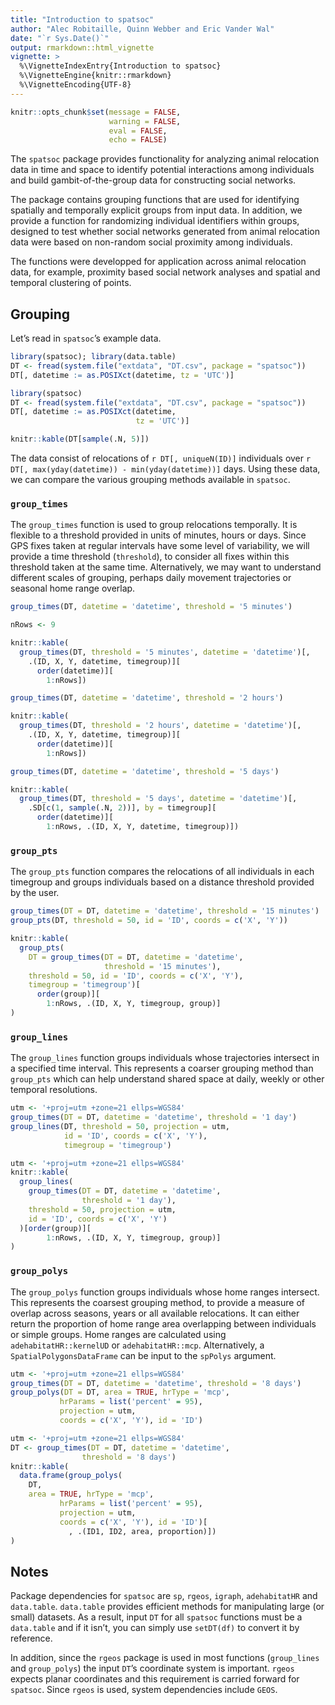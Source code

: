 ```yaml
---
title: "Introduction to spatsoc"
author: "Alec Robitaille, Quinn Webber and Eric Vander Wal"
date: "`r Sys.Date()`"
output: rmarkdown::html_vignette
vignette: >
  %\VignetteIndexEntry{Introduction to spatsoc}
  %\VignetteEngine{knitr::rmarkdown}
  %\VignetteEncoding{UTF-8}
---
```


```r
knitr::opts_chunk$set(message = FALSE, 
                      warning = FALSE,
                      eval = FALSE, 
                      echo = FALSE)
```


The `spatsoc` package provides functionality for analyzing animal relocation data in time and space to identify potential interactions among individuals and build gambit-of-the-group data for constructing social networks. 

The package contains grouping functions that are used for identifying spatially and temporally explicit groups from input data. <!--In addition, the package contains functions for determining the nearest neighbor and mean pairwise distance between individuals, optionally across time steps.--> In addition, we provide a function for randomizing individual identifiers within groups, designed to test whether social networks generated from animal relocation data were based on non-random social proximity among individuals.

The functions were developped for application across animal relocation data, for example, proximity based social network analyses and spatial and temporal clustering of points.

## Grouping
Let's read in `spatsoc`'s example data.

```r
library(spatsoc); library(data.table)
DT <- fread(system.file("extdata", "DT.csv", package = "spatsoc"))
DT[, datetime := as.POSIXct(datetime, tz = 'UTC')]
```

```r
library(spatsoc)
DT <- fread(system.file("extdata", "DT.csv", package = "spatsoc"))
DT[, datetime := as.POSIXct(datetime,
                            tz = 'UTC')]
```

```r
knitr::kable(DT[sample(.N, 5)])
```

<!-- note this input/example data is just for now.. -->
The data consist of relocations of `r DT[, uniqueN(ID)]` individuals over `r DT[, max(yday(datetime)) - min(yday(datetime))]` days. <!--Relocations were recorded using GPS collars with fixes obtained every two hours. -->Using these data, we can compare the various grouping methods available in `spatsoc`.

### `group_times`
The `group_times` function is used to group relocations temporally. It is flexible to a threshold provided in units of minutes, hours or days. Since GPS fixes taken at regular intervals have some level of variability, we will provide a time threshold (`threshold`), to consider all fixes within this threshold taken at the same time. Alternatively, we may want to understand different scales of grouping, perhaps daily movement trajectories or seasonal home range overlap. 

```r
group_times(DT, datetime = 'datetime', threshold = '5 minutes')
```

```r
nRows <- 9
```

```r
knitr::kable(
  group_times(DT, threshold = '5 minutes', datetime = 'datetime')[, 
    .(ID, X, Y, datetime, timegroup)][
      order(datetime)][
        1:nRows])
```

```r
group_times(DT, datetime = 'datetime', threshold = '2 hours')
```

```r
knitr::kable(
  group_times(DT, threshold = '2 hours', datetime = 'datetime')[, 
    .(ID, X, Y, datetime, timegroup)][
      order(datetime)][
        1:nRows])
```

```r
group_times(DT, datetime = 'datetime', threshold = '5 days')
```

```r
knitr::kable(
  group_times(DT, threshold = '5 days', datetime = 'datetime')[, 
    .SD[c(1, sample(.N, 2))], by = timegroup][
      order(datetime)][
        1:nRows, .(ID, X, Y, datetime, timegroup)])
```


### `group_pts`
The `group_pts` function compares the relocations of all individuals in each timegroup and groups individuals based on a distance threshold provided by the user.

```r
group_times(DT = DT, datetime = 'datetime', threshold = '15 minutes')
group_pts(DT, threshold = 50, id = 'ID', coords = c('X', 'Y'))
```

```r
knitr::kable(
  group_pts(
    DT = group_times(DT = DT, datetime = 'datetime', 
                     threshold = '15 minutes'),
    threshold = 50, id = 'ID', coords = c('X', 'Y'),
    timegroup = 'timegroup')[
      order(group)][
        1:nRows, .(ID, X, Y, timegroup, group)]
)
```


### `group_lines`
The `group_lines` function groups individuals whose trajectories intersect in a specified time interval. This represents a coarser grouping method than `group_pts` which can help understand shared space at daily, weekly or other temporal resolutions.

```r
utm <- '+proj=utm +zone=21 ellps=WGS84'
group_times(DT = DT, datetime = 'datetime', threshold = '1 day')
group_lines(DT, threshold = 50, projection = utm, 
            id = 'ID', coords = c('X', 'Y'),
            timegroup = 'timegroup')
```

```r
utm <- '+proj=utm +zone=21 ellps=WGS84'
knitr::kable(
  group_lines(
    group_times(DT = DT, datetime = 'datetime', 
                threshold = '1 day'), 
    threshold = 50, projection = utm, 
    id = 'ID', coords = c('X', 'Y')
  )[order(group)][
        1:nRows, .(ID, X, Y, timegroup, group)]
)
```


### `group_polys`
The `group_polys` function groups individuals whose home ranges intersect. This represents the coarsest grouping method, to provide a measure of overlap across seasons, years or all available relocations. It can either return the proportion of home range area overlapping between individuals or simple groups. Home ranges are calculated using `adehabitatHR::kernelUD` or `adehabitatHR::mcp`. Alternatively, a `SpatialPolygonsDataFrame` can be input to the `spPolys` argument.

```r
utm <- '+proj=utm +zone=21 ellps=WGS84'
group_times(DT = DT, datetime = 'datetime', threshold = '8 days')
group_polys(DT = DT, area = TRUE, hrType = 'mcp',
           hrParams = list('percent' = 95),
           projection = utm,
           coords = c('X', 'Y'), id = 'ID')
```

```r
utm <- '+proj=utm +zone=21 ellps=WGS84'
DT <- group_times(DT = DT, datetime = 'datetime', 
                threshold = '8 days')
knitr::kable(
  data.frame(group_polys(
    DT, 
    area = TRUE, hrType = 'mcp',
           hrParams = list('percent' = 95),
           projection = utm,
           coords = c('X', 'Y'), id = 'ID')[
             , .(ID1, ID2, area, proportion)])
)
```


## Notes
Package dependencies for `spatsoc` are `sp`, `rgeos`, `igraph`, `adehabitatHR` and `data.table`. `data.table` provides efficient methods for manipulating large (or small) datasets. As a result, input `DT` for all `spatsoc` functions must be a `data.table` and if it isn't, you can simply use `setDT(df)` to convert it by reference. 

In addition, since the `rgeos` package is used in most functions (`group_lines` and `group_polys`) the input `DT`'s coordinate system is important. `rgeos` expects planar coordinates and this requirement is carried forward for `spatsoc`. Since `rgeos` is used, system dependencies include `GEOS`. 
